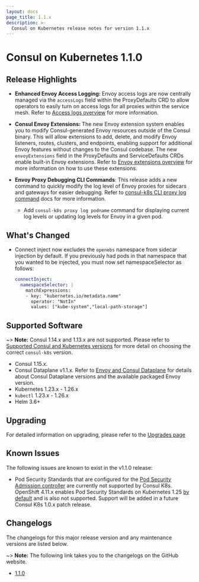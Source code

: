 ```yaml
---
layout: docs
page_title: 1.1.x
description: >-
  Consul on Kubernetes release notes for version 1.1.x
---
```


# Consul on Kubernetes 1.1.0

## Release Highlights

- **Enhanced Envoy Access Logging:** Envoy access logs are now centrally managed via the `accessLogs` field within the ProxyDefaults CRD to allow operators to easily turn on access logs for all proxies within the service mesh. Refer to [Access logs overview](/consul/docs/connect/observability/access-logs) for more information.

- **Consul Envoy Extensions:** The new Envoy extension system enables you to modify Consul-generated Envoy resources outside of the Consul binary. This will allow extensions to add, delete, and modify Envoy listeners, routes, clusters, and endpoints, enabling support for additional Envoy features without changes to the Consul codebase.
The new `envoyExtensions` field in the ProxyDefaults and ServiceDefaults CRDs enable built-in Envoy extensions. Refer to [Envoy extensions overview](/consul/docs/reference/proxy/envoy-extensions) for more information on how to use these extensions.

- **Envoy Proxy Debugging CLI Commands**: This release adds a new command to quickly modify the log level of Envoy proxies for sidecars and gateways for easier debugging.
Refer to [consul-k8s CLI proxy log command](/consul/docs/reference/k8s/consul-k8s-cli#proxy-log) docs for more information.
  * Add `consul-k8s proxy log podname` command for displaying current log levels or updating log levels for Envoy in a given pod.


## What's Changed

- Connect inject now excludes the `openebs` namespace from sidecar injection by default. If you previously had pods in that namespace
that you wanted to be injected, you must now set namespaceSelector as follows:

  ```yaml
  connectInject:
    namespaceSelector: |
      matchExpressions:
      - key: "kubernetes.io/metadata.name"
        operator: "NotIn"
        values: ["kube-system","local-path-storage"]
  ```

## Supported Software

~> **Note:** Consul 1.14.x and 1.13.x are not supported. Please refer to [Supported Consul and Kubernetes versions](/consul/docs/deploy/server/k8s/requirements#supported-consul-and-kubernetes-versions) for more detail on choosing the correct `consul-k8s` version.
- Consul 1.15.x.
- Consul Dataplane v1.1.x. Refer to [Envoy and Consul Dataplane](/consul/docs/reference/proxy/envoy#envoy-and-consul-dataplane) for details about Consul Dataplane versions and the available packaged Envoy version.
- Kubernetes 1.23.x - 1.26.x
- `kubectl` 1.23.x - 1.26.x
- Helm 3.6+

## Upgrading

For detailed information on upgrading, please refer to the [Upgrades page](/consul/docs/upgrade/k8s)

## Known Issues

The following issues are known to exist in the v1.1.0 release:

- Pod Security Standards that are configured for the [Pod Security Admission controller](https://kubernetes.io/blog/2022/08/25/pod-security-admission-stable/) are currently not supported by Consul K8s. OpenShift 4.11.x enables Pod Security Standards on Kubernetes 1.25 [by default](https://connect.redhat.com/en/blog/important-openshift-changes-pod-security-standards) and is also not supported. Support will be added in a future Consul K8s 1.0.x patch release.

## Changelogs

The changelogs for this major release version and any maintenance versions are listed below.

~> **Note:** The following link takes you to the changelogs on the GitHub website.

- [1.1.0](https://github.com/hashicorp/consul-k8s/releases/tag/v1.1.0)
